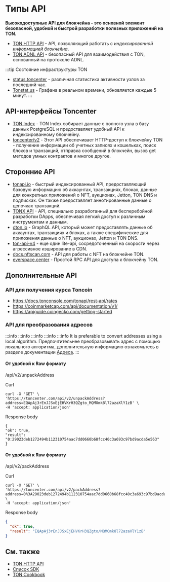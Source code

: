 
# Типы API

**Высокодоступные API для блокчейна - это основной элемент безопасной, удобной и быстрой разработки полезных приложений на TON.**

- [TON HTTP API](/v3/guidelines/dapps/apis-sdks/ton-http-apis) - API, позволяющий работать с _индексированной информацией блокчейна_.
- [TON ADNL API](/v3/guidelines/dapps/apis-sdks/ton-adnl-apis) - безопасный API для взаимодействия с TON, основанный на протоколе ADNL.

:::tip Состояние инфраструктуры TON

- [status.toncenter](https://status.toncenter.com/) - различная статистика активности узлов за последний час.
- [Tonstat.us](https://tonstat.us/) - Графана в реальном времени, обновляется каждые 5 минут.
  :::

## API-интерфейсы Toncenter

- [TON Index](https://toncenter.com/api/v3/) - TON Index собирает данные с полного узла в базу данных PostgreSQL и предоставляет удобный API к индексированному блокчейну.
- [toncenter/v2](https://toncenter.com/) - Этот API обеспечивает HTTP-доступ к блокчейну TON - получение информации об учетных записях и кошельках, поиск блоков и транзакций, отправка сообщений в блокчейн, вызов get методов умных контрактов и многое другое.

## Сторонние API

- [tonapi.io](https://docs.tonconsole.com/tonapi) - быстрый индексированный API, предоставляющий базовую информацию об аккаунтах, транзакциях, блоках, данные для конкретных приложений о NFT, аукционах, Jetton, TON DNS и подписках. Он также предоставляет аннотированные данные о цепочках транзакций.
- [TONX API](https://docs.tonxapi.com/) - API, специально разработанный для бесперебойной разработки DApps, обеспечивая легкий доступ к различным инструментам и данным.
- [dton.io](https://dton.io/graphql/) - GraphQL API, который может предоставлять данные об аккаунтах, транзакциях и блоках, а также специфические для приложения данные о NFT, аукционах, Jetton и TON DNS.
- [ton-api-v4](https://mainnet-v4.tonhubapi.com) - еще один lite-api, сосредоточенный на скорости через агрессивное кэширование в CDN.
- [docs.nftscan.com](https://docs.nftscan.com/reference/ton/model/asset-model) - API для работы с NFT на блокчейне TON.
- [everspace.center](https://everspace.center/toncoin) - Простой RPC API для доступа к блокчейну TON.

## Дополнительные API

### API для получения курса Toncoin

- https://docs.tonconsole.com/tonapi/rest-api/rates
- https://coinmarketcap.com/api/documentation/v1/
- https://apiguide.coingecko.com/getting-started

### API для преобразования адресов

:::info
:::info
:::info
:::info
:::info
It is preferable to convert addresses using a local algorithm. Предпочтительнее преобразовывать адрес с помощью локального алгоритма, дополнительную информацию ознакомьтесь в разделе документации [Адреса](/v3/documentation/smart-contracts/addresses).
:::

#### От удобной к Raw формату

/api/v2/unpackAddress

Curl

```curl
curl -X 'GET' \
'https://toncenter.com/api/v2/unpackAddress?address=EQApAj3rEnJJSxEjEHVKrH3QZgto_MQMOmk8l72azaXlY1zB' \
-H 'accept: application/json'
```

Response body

```curl
{
"ok": true,
"result": "0:29023deb1272494b112310754aac7dd0660b68fcc40c3a693c97bd9acda5e563"
}
```

#### От удобной к Raw формату

/api/v2/packAddress

Curl

```curl
curl -X 'GET' \
'https://toncenter.com/api/v2/packAddress?address=0%3A29023deb1272494b112310754aac7dd0660b68fcc40c3a693c97bd9acda5e563' \
-H 'accept: application/json'
```

Response body

```json
{
  "ok": true,
  "result": "EQApAj3rEnJJSxEjEHVKrH3QZgto/MQMOmk8l72azaXlY1zB"
}
```

## См. также

- [TON HTTP API](/v3/guidelines/dapps/apis-sdks/ton-http-apis)
- [Список SDK](/v3/guidelines/dapps/apis-sdks/sdk)
- [TON Cookbook](/v3/guidelines/dapps/cookbook)

<Feedback />
